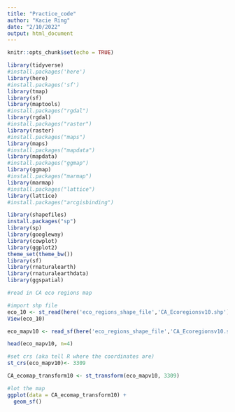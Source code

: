 ```yaml
---
title: "Practice_code"
author: "Kacie Ring"
date: "2/10/2022"
output: html_document
---
```


```r
knitr::opts_chunk$set(echo = TRUE)

library(tidyverse)
#install.packages('here')
library(here)
#install.packages('sf')
library(tmap)
library(sf) 
library(maptools)
#install.packages("rgdal")
library(rgdal)
#install.packages("raster")
library(raster)
#install.packages("maps")
library(maps)
#install.packages("mapdata")
library(mapdata)
#install.packages("ggmap")
library(ggmap)
#install.packages("marmap")
library(marmap)
#install.packages("lattice")
library(lattice)
#install.packages("arcgisbinding")

library(shapefiles)
install.packages("sp")
library(sp)
library(googleway)
library(cowplot)
library(ggplot2)
theme_set(theme_bw())
library(sf)
library(rnaturalearth)
library(rnaturalearthdata)
library(ggspatial)

```



```r

#read in CA eco regions map 

#import shp file 
eco_10 <- st_read(here('eco_regions_shape_file','CA_Ecoregionsv10.shp'))
View(eco_10)

eco_mapv10 <- read_sf(here('eco_regions_shape_file','CA_Ecoregionsv10.shp'))

head(eco_mapv10, n=4)

#set crs (aka tell R where the coordinates are)
st_crs(eco_mapv10)<- 3309

CA_ecomap_transform10 <- st_transform(eco_mapv10, 3309)

#lot the map
ggplot(data = CA_ecomap_transform10) +
  geom_sf()


```

```r

```

